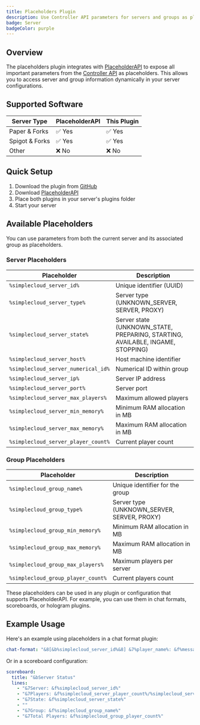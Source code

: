 ```yaml
---
title: Placeholders Plugin
description: Use Controller API parameters for servers and groups as placeholders in your server
badge: Server
badgeColor: purple
---
```


## Overview

The placeholders plugin integrates with [PlaceholderAPI](https://github.com/PlaceholderAPI/PlaceholderAPI) to expose all important parameters from the [Controller API](/api/controller) as placeholders. This allows you to access server and group information dynamically in your server configurations.

## Supported Software

| Server Type    | PlaceholderAPI | This Plugin |
| -------------- | -------------- | ----------- |
| Paper & Forks  | ✅ Yes         | ✅ Yes      |
| Spigot & Forks | ✅ Yes         | ✅ Yes      |
| Other          | ❌ No          | ❌ No       |

## Quick Setup

1. Download the plugin from [GitHub](https://github.com/simplecloudapp/placeholder-plugin/releases)
2. Download [PlaceholderAPI](https://www.spigotmc.org/resources/placeholderapi.6245/)
3. Place both plugins in your server's plugins folder
4. Start your server

## Available Placeholders

You can use parameters from both the current server and its associated group as placeholders.

### Server Placeholders

| Placeholder                         | Description                                                                    |
| ----------------------------------- | ------------------------------------------------------------------------------ |
| `%simplecloud_server_id%`           | Unique identifier (UUID)                                                       |
| `%simplecloud_server_type%`         | Server type (UNKNOWN_SERVER, SERVER, PROXY)                                    |
| `%simplecloud_server_state%`        | Server state (UNKNOWN_STATE, PREPARING, STARTING, AVAILABLE, INGAME, STOPPING) |
| `%simplecloud_server_host%`         | Host machine identifier                                                        |
| `%simplecloud_server_numerical_id%` | Numerical ID within group                                                      |
| `%simplecloud_server_ip%`           | Server IP address                                                              |
| `%simplecloud_server_port%`         | Server port                                                                    |
| `%simplecloud_server_max_players%`  | Maximum allowed players                                                        |
| `%simplecloud_server_min_memory%`   | Minimum RAM allocation in MB                                                   |
| `%simplecloud_server_max_memory%`   | Maximum RAM allocation in MB                                                   |
| `%simplecloud_server_player_count%` | Current player count                                                           |

### Group Placeholders

| Placeholder                        | Description                                 |
| ---------------------------------- | ------------------------------------------- |
| `%simplecloud_group_name%`         | Unique identifier for the group             |
| `%simplecloud_group_type%`         | Server type (UNKNOWN_SERVER, SERVER, PROXY) |
| `%simplecloud_group_min_memory%`   | Minimum RAM allocation in MB                |
| `%simplecloud_group_max_memory%`   | Maximum RAM allocation in MB                |
| `%simplecloud_group_max_players%`  | Maximum players per server                  |
| `%simplecloud_group_player_count%` | Current players count                       |

<Callout>
  These placeholders can be used in any plugin or configuration that supports
  PlaceholderAPI. For example, you can use them in chat formats, scoreboards, or
  hologram plugins.
</Callout>

## Example Usage

Here's an example using placeholders in a chat format plugin:

```yaml
chat-format: "&8[&b%simplecloud_server_id%&8] &7%player_name%: &f%message%"
```

Or in a scoreboard configuration:

```yaml
scoreboard:
  title: "&bServer Status"
  lines:
    - "&7Server: &f%simplecloud_server_id%"
    - "&7Players: &f%simplecloud_server_player_count%/%simplecloud_server_max_players%"
    - "&7State: &f%simplecloud_server_state%"
    - ""
    - "&7Group: &f%simplecloud_group_name%"
    - "&7Total Players: &f%simplecloud_group_player_count%"
```
